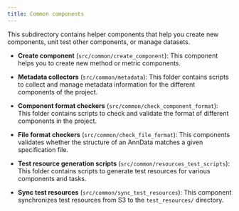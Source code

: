 ```yaml
---
title: Common components
---
```


This subdirectory contains helper components that help you create new components, unit test other components, or manage datasets.

- **Create component** (`src/common/create_component`): This component helps you to create new method or metric components.

- **Metadata collectors** (`src/common/metadata`): This folder contains scripts to collect and manage metadata information for the different components of the project.

- **Component format checkers** (`src/common/check_component_format`): This folder contains scripts to check and validate the format of different components in the project.

- **File format checkers** (`src/common/check_file_format`): This components validates whether the structure of an AnnData matches a given specification file.

- **Test resource generation scripts** (`src/common/resources_test_scripts`): This folder contains scripts to generate test resources for various components and tasks.

- **Sync test resources** (`src/common/sync_test_resources`): This component synchronizes test resources from S3 to the `test_resources/` directory.
<!-- 
- **Migration helpers** (`src/common/migration`): This folder contains components to speed up and track the code migration from the [OpenProblems v1](https://github.com/openproblems-bio/openproblems) codebase to the [OpenProblems v2](https://github.com/openproblems-bio/openproblems) codebase. -->
